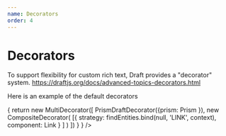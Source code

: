 ```yaml
---
name: Decorators
order: 4
---
```





# Decorators

To support flexibility for custom rich text, Draft provides a "decorator" system.
https://draftjs.org/docs/advanced-topics-decorators.html

Here is an example of the default decorators 


<Playground>
  <Dante 
    content={h1}
    widgets={[CodeBlockConfig()]}
    decorators={ (context)=> {
      return new MultiDecorator([
        PrismDraftDecorator({prism: Prism }),
        new CompositeDecorator(
          [{
            strategy: findEntities.bind(null, 'LINK', context),
            component: Link
          } ]
        )
      ])
      }
    }
  />
</Playground>